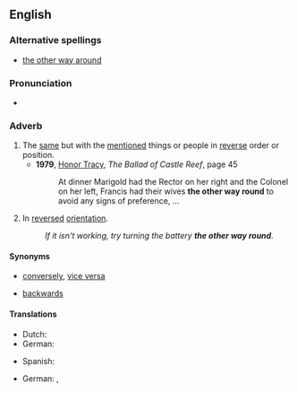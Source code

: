 {{was wotd|2008|July|8}}
==English==

===Alternative spellings===
* [[the other way around]]

===Pronunciation===
* {{audio|en-us-the other way round.ogg|Audio (US)}}

===Adverb===
{{en-adv|pos=the [[other]] [[way]] [[round]]|-}}

# The [[same]] but with the [[mention]]ed things or people in [[reverse]] order or position.
#* '''1979''', [[w:Honor Tracy|Honor Tracy]], ''The Ballad of Castle Reef'', page 45
#*: At dinner Marigold had the Rector on her right and the Colonel on her left, Francis had their wives '''the other way round''' to avoid any signs of preference, …
# In [[reversed]] [[orientation]].
#: ''If it isn't working, try turning the battery '''the other way round'''.''

====Synonyms====
* {{sense|same, but with mentioned things in reverse order}}  [[conversely]], [[vice versa]]
* {{sense|in reversed orientation}} [[backwards]]

====Translations====
{{trans-top|same but with mentioned things reversed}}
* Dutch: {{t|nl|omgekeerd}}
* German: {{t-|de|umgekehrt}}
{{trans-mid}}
* Spanish: {{t-|es|al revés}}
{{trans-bottom}}

{{trans-top|in reversed orientation}}
* German: {{t-|de|andersherum}}, {{t-|de|andersrum}}
{{trans-mid}}
{{trans-bottom}}
